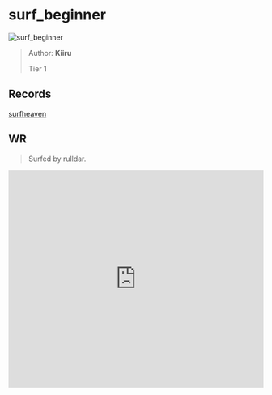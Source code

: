 
# surf_beginner

![surf_beginner](https://raw.githubusercontent.com/Sayt123/SurfMapPics/Maps-and-bonuses/csgo/surf_beginner.jpg)

> Author: **Kiiru**
>
> Tier 1

## Records

[surfheaven](https://surfheaven.eu/map/surf_beginner)

## WR

> Surfed by rulldar.

<iframe
width="100%"
height="430"
src="https://www.youtube.com/embed/sjn0d35BiR8"
frameborder="0"
allow="accelerometer; autoplay; clipboard-write; encrypted-media; gyroscope; picture-in-picture"
allowFullScreen
/>

```md

[Surf Timer] - rulldar finished in 00:45:59 (WR -00:00:19). Improving by 00:00:21
[Surf Timer] - rulldar beat the map record! Rank: 1/10473 

Previous WR holder: Orson


```
                